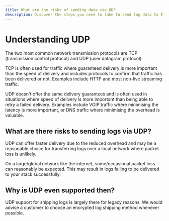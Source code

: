 ```yaml
---
title: What are the risks of sending data via UDP
description: Discover the steps you need to take to send log data to ElasticSearch via UDP in this help article from Logit.io.
---
```


# Understanding UDP

The two most common network transmission protocols are 
TCP (transmission control protocol) and UDP (user datagram protocol).

TCP is often used for traffic where guaranteed delivery is 
more important than the speed of delivery and includes protocols 
to confirm that traffic has been delivered or not. Examples 
include HTTP and most non-live streaming traffic.

UDP doesn't offer the same delivery guarantees and is often used 
in situations where speed of delivery is more important than being 
able to retry a failed delivery. Examples include VOIP traffic where 
minimising the latency is more important, or DNS traffic where 
minimising the overhead is valuable.

## What are there risks to sending logs via UDP? 

UDP can offer faster delivery due to the reduced overhead and may be a 
reasonable choice for transferring logs over a local network where packet loss is unlikely. 

On a large/global network like the internet, some/occasional packet loss 
can reasonably be expected. This may result in logs failing to be 
delivered to your stack successfully.

## Why is UDP even supported then?

UDP support for shipping logs is largely there for legacy reasons. We would 
advise a customer to choose an encrypted log shipping method whenever possible.